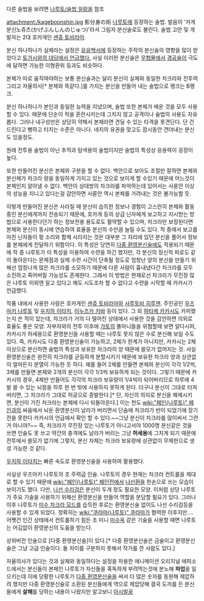 다른 술법을 보려면 [[나루토/술법 일람]]을 참조

attachment:/kageboonshin.jpg 
影分身の術
[[나루토]]에 등장하는 술법. 발음이 '카게분신노쥬츠(かげぶんしんのじゅつ)'라서 그림자 분신술로도 불린다. 술법 고안 및 개발자는 2대 호카게인 [[센쥬 토비라마]].

분신 하나하나가 실체라는 설정은 [[유유백서]]에 등장하는 주작의 분신술의 영향을 많이 받았다고 [http://postfiles11.naver.net/20130920_266/kkyuuing_1379688211883eiEaH_JPEG/Scan_081.jpg?type=w1 토가시와의 대담에서 언급했다.] 사실 이러한 분신술은 [[무협물]]에서 [[경공술]]이 극도에 달하면 가능한 이형환위 등과도 비슷하다.

본체가 따로 움직여야하는 보통 분신술과는 달리 분신이 실체와 동일한 차크라와 전투력 그리고 자율의사[* 본체와 똑같다.]를 가지는 분신을 만들어 내는 술법으로 랭크는 B랭크. 

분신 하나하나가 본인과 동일한 능력을 지녔으며, 술법 또한 본체가 배운 것을 모두 사용할 수 있다. 때문에 단순이 적을 혼란시키는데 그치지 않고 공격이나 술법의 사용도 자유롭다. 그러나 내구성만은 상당히 약해서 본체라면 견딜 수 있는 타격을 못견딘다. 단 건드린다고 뻥하고 터지는 수준은 아니다. 네지의 유권을 맞고도 잠시동안 견뎌내는 분신도 있을정도.

원래 전투용 술법이 아닌 추적과 탐색용의 술법이지만 술법의 특성상 응용력이 굉장이 높다.

또한 만들어진 분신은 본체와 구분을 할 수 없다. 백안으로 보아도 조절만 잘하면 본체와 분신체가 차크라 량을 동일하게 가지고 있는 것으로 보이게 할 수있기 때문에 어느것이 본체인지 알아낼 수 없다. 백안이 상대방의 차크라를 파악하는데 있어서는 사륜안 이상의 성능을 지니고 있다는걸 감안하면 사륜안 역시 본체를 가려내는 것은 불가능할 듯.

이렇게 만들어진 분신은 사라질 때 분신이 습득한 정보나 경험이 고스란히 본체와 활동 중인 분신에게까지 전송되기 때문에, 호카게 등의 상급 닌자에게 보고하고 지시받는 방법으로 사용한다던가 하는 정보전용 용도로도 활약할 수 있으며, 차크라만 보장된다면 본체와 분신이 동시에 연습하여 효율을 분신의 수만큼 늘릴 수도 있다. 작 중에서 보고를 마친 닌자들이 펑 소리와 함께 사라지는 것은 대부분 그 자리에 있던 분신을 풀어서 정보를 본체에게 전달하기 위함이다. 이 특성은 당연히 [[다중 환영분신술]]에도 적용되기 때문에 작 중 나루토가 이 특성을 이용하여 수련을 하긴 했지만, 각 분신의 정신적 피로도 같이 돌아온다는 문제점과 실제 수련 시간이 단축될 정도로 엄청난 양의 분신을 만들기 위해선 엄청나게 많은 차크라를 소모하기 때문에 다른 사람이 흉내냈다간 차크라를 모두 소진하고 죽어버릴 가능성도 존재한다. 그래서 이 방법은 현재로선 차크라가 무진장 많은 나루토 이외엔 알고 있다고 해도 시도조차 할 수 없다고 수련을 시작할 때 카카시가 언급했다.

작품 내에서 사용한 사람은 호카게인 [[센쥬 토비라마]]와 [[사루토비 히루젠]]. 주인공인 [[우즈마키 나루토]] 및 [[우치하 이타치]], [[이누즈카 키바]] 등이 있다. 그 외 [[하타케 카카시]]도 카피했는지 쓴 적이 있는데, 챠크라가 거의 다 떨어진 상태에서 사용한 것을 감안하면 의외로 효율도 좋은 모양.
자부자와의 전투 이후에 [[가토]]의 똘마니들을 위협할때 보면 알다시피, 카카시가 허세용으로 환영분신을 사용할 때는 나루토 못지 않은 수로 분신해 보일 수도 있다. 즉, 카카시도 다중 환영분신술이 가능하고, 2체가 한계가 아니지만, 카카시는 2체 이상으로 분신하면 술법의 특성과 보유한 차크라의 양 때문에 쓸모가 없어지는 것. 사실 환영분신술은 완전히 차크라를 균등하게 분할시키기 때문에 보유한 차크라 양과 상관없이 얼마든지 분열이 가능한 듯 하다. 예를 들어 2체를 만들면 본체와 분신이 각각 1/2씩, 3체를 만들면 본체와 2개의 분신이 각각 1/3씩 보유하게 되는 것이다. 그렇기 때문에 카카시의 경우, 4체만 만들어도 각각의 차크라 보유량이 1/4씩이 되어버리므로 하루에 4발 쓸 수 있는 뇌절을 하루 한 번 밖에 사용하지 못하게 된다. 더구나 분신이 그대로 터져버리면, 그 차크라가 그대로 허공으로 증발한다.[* 단, 자신의 의지로 분신을 해제시키면, 분신이 가진 차크라는 본체에 다시 되돌아온다.] 이는 천도 [[wiki:"페인(나루토)" 페인]]과의 싸움에서 뇌둔 환영분신이 날라가 버리면서 단숨에 차크라가 반이 되었기에 장기전을 못한다 카카시의 언급에서 확인 할 수 있다.~~그냥 분신이 차크라를 많이써서 그런거 아니야?~~ 즉, 차크라가 무진장 있는 나루토가 아니고서야 1000명 분신같은 것을 쓰면 인술도 못 쓰고 약간의 충격에도 날라가 버리는 그냥 '''허세용'''에 그치게 되기 때문에 전투에서 쓸모가 없기에 그렇지, 분신 자체는 차크라 보유량에 상관없이 무제한으로 생성 가능한 것 같다.

[[우치하 이타치]]는 빠른 속도로 환영분신술을 사용하여 활용했다.

사실상 우즈마키 나루토의 초 주력급 인술. 나루토의 경우 현재는 차크라 컨트롤을 제대로 할 수 있기 때문에 [[wiki:"페인(나루토)" 페인]]전에서 [[나선환]]을 한손으로 쓰는 모습이 보이기도 했다. 다만, [[나선 수리검]]은 분신이 두개 정도 필요한 모양. 이처럼 상당 나루토가 주요 기술을 사용하기 위해선 환영분신을 만들어 역할을 분담할 필요가 있다.
그러나 이후 나루토가 [[미수 차크라 모드]]를 습득한 후로는 환영분신술 없이도 나선 수리검등을 사용할 수 있게 되었다. 정확히는 [[wiki:"쿠라마(나루토)" 쿠라마]]가 협력한 이후지만…. 어쨋건 인간 상태에서 컨트롤하기 힘든 초 미니 [[미수옥]] 같은 기술을 사용할 때면 나루토는 어김없이 환영분신의 도움을 받는다.

상위버전 인술으로 [다중 환영분신술]이 있다.[* 다중 환영분신술은 금술이고 환영분신술은 그냥 고급 인술이다. 둘 차이를 구분하지 못해서 작가를 깐 사람도 있다.]

자율의사가 있다는 것과 실체와 동일하다는 설정을 차용한 애니메이션 오리지널 에피소드에서는 분신들이 본체인 나루토가 자신들을 혹독하게 부려먹는것에 분노해 '''파업'''을 일으키는데 이에 당황한 나루토가 [[다중 환영분신술]]을 써서 더 많은 숫자를 동원해 제압하려 했지만 다중 환영분신술로 소환된 분신들에게 역으로 제압당해 결국 도끼를 든 분신들에게 '''살해'''를 당하는 내용이 나왔지만 알고보니 [[아시발꿈]]
